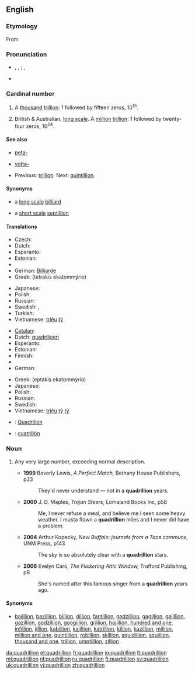 {{also|Quadrillion}}
==English==
{{wikipedia|long and short scales}}

===Etymology===
From {{etyl|fr|en}}

===Pronunciation===
* {{a|UK}} {{IPA|/kwɒˈdɹɪljən/}}, {{SAMPA|/kwQ"dr\Ilj@n/}}, {{shavian|𐑒𐑢𐑭𐑡𐑮𐑦𐑤𐑾}}; {{IPA|/kwɒˈdʒɹɪljən/}}, {{SAMPA|/kwQ"dZr\Ilj@n/}} {{a|possibly non-standard}}
* {{audio|en-us-quadrillion.ogg|Audio (US)}}
*: {{rhymes|ɪljən}}

===Cardinal number===
{{infl|en|cardinal number}}

# {{US|modern British & Australian, [[w:Long and short scales|short scale]]}} A [[thousand]] [[trillion]]: 1 followed by fifteen zeros, 10<sup>15</sup>.
# {{dated|UK|Australia}} British & Australian, [[w:Long and short scales|long scale]]. A [[million]] [[trillion]]: 1 followed by twenty-four zeros, 10<sup>24</sup>.

====See also====
* {{sense|10<sup>15</sup>}} [[peta-]]
* {{sense|10<sup>24</sup>}} [[yotta-]]
* {{sense|10<sup>15</sup> and 10<sup>24</sup>}} Previous: [[trillion]]. Next: [[quintillion]].

====Synonyms====
* {{sense|10<sup>15</sup>}} a [[w:Long and short scales|long scale]] [[billiard]]
* {{sense|10<sup>24</sup>}} a [[w:Long and short scales|short scale]] [[septillion]]

====Translations====
{{trans-top|a thousand trillion, 10<sup>15</sup>}}
* Czech: {{t-|cs|biliarda|f}}
* Dutch: {{t+|nl|biljard}}
* Esperanto: {{t-|eo|duiliardo|xs=Esperanto}}
* Estonian: {{t|et|kvadriljon}}
* {{trreq|French}}
* German: [[Billiarde]]
* Greek: {{t|el|τετράκις εκατομμύριο|n}} (tetrakis ekatommýrio)
{{trans-mid}}
* Japanese: {{t|ja|千兆|tr=senchō}}
* Polish: {{t|pl|biliard|m}}
* Russian: {{t+|ru|квадриллион|m|tr=kvadrillión}}
* Swedish: {{t+|sv|triljard|c}}, {{t|sv|tusen triljoner|c|p}}
* Turkish: {{t|tr|katrilyon}}
* Vietnamese: [[triệu]] [[tỷ]]
{{trans-bottom}}

{{trans-top|a million trillion, 10<sup>24</sup>}}
* [[Catalan]]: {{t-|ca|quadrilió}}
* Dutch: [[quadriljoen]]
* Esperanto: {{t-|eo|kvariliono|xs=Esperanto}}
* Estonian: {{t|et|septiljon}}
* Finnish: {{t+|fi|kvadriljoona}}
* {{trreq|French}}
* German: {{t+|de|Quadrillion|f}}
{{trans-mid}}
* Greek: {{t|el|επτάκις εκατομμύριο|n}} (eptákis ekatommýrio)
* Japanese: {{t-|ja|一秭|tr=isshi}}
* Polish: {{t|pl|kwadrylion|m}}
* Russian: {{t-|ru|септиллион|m|tr=septillión}}
* Swedish: {{t|sv|kvadriljon|c}}
* Vietnamese: [[triệu]] [[tỷ]] [[tỷ]]
{{trans-bottom}}

{{checktrans}}
* {{ttbc|ro}}: [[Quadrilion]] {{n}}
* {{ttbc|es}}: [[cuatrillón]]

===Noun===
{{en-noun}}

# {{rfd-sense}} {{figuratively|slang}} Any very large number, exceeding normal description.
#* '''1999''' Beverly Lewis, ''A Perfect Match,'' Bethany House Publishers, p23
#*: They'd never understand — not in a '''quadrillion''' years.
#* '''2000''' J. D. Maples, ''Trojan Steers,'' Lomaland Books Inc, p58
#*: Me, I never refuse a meal, and believe me I seen some heavy weather. I musta flown a '''quadrillion''' miles and I never did have a problem.
#* '''2004''' Arthur Kopecky, ''New Buffalo: journals from a Taos commune,'' UNM Press, p143
#*: The sky is so absolutely clear with a '''quadrillion''' stars.
#* '''2006''' Evelyn Caro, ''The Flickering Attic Window,'' Trafford Publishing, p8
#*: She's named after this famous singer from a '''quadrillion''' years ago.

====Synonyms====
* {{sense|any very large number}} [[bajillion]], [[bazillion]], [[billion]], [[dillion]], [[fantillion]], [[gadzillion]], [[gagillion]], [[gajillion]], [[gazillion]], [[godzillion]], [[googillion]], [[grillion]], [[hojillion]], [[hundred and one]], [[infillion]], [[jillion]], [[kabillion]], [[kajillion]], [[katrillion]], [[killion]], [[kazillion]], [[million]], [[million and one]], [[quintillion]], [[robillion]], [[skillion]], [[squidillion]], [[squillion]], [[thousand and one]], [[trillion]], [[umptillion]], [[zillion]]

[[da:quadrillion]]
[[et:quadrillion]]
[[fr:quadrillion]]
[[io:quadrillion]]
[[lt:quadrillion]]
[[ml:quadrillion]]
[[nl:quadrillion]]
[[ru:quadrillion]]
[[fi:quadrillion]]
[[sv:quadrillion]]
[[uk:quadrillion]]
[[vi:quadrillion]]
[[zh:quadrillion]]
